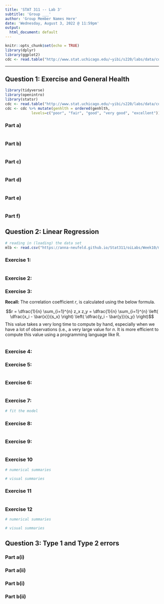 ```yaml
---
title: 'STAT 311 -- Lab 3'
subtitle: 'Group ___'
author: 'Group Member Names Here'
date: 'Wednesday, August 3, 2022 @ 11:59pm'
output:
  html_document: default
---
```


<!-- This lab is due on Wednesday, August 3 by midnight. No late work is accepted. -->

<!-- Please answer ALL questions (including those that do not involve R) in the locations marked in this template. Remember to periodically **knit** your document to check that the output appears as you want it to; you will be turning in your knit html document. -->

<!-- You will need to upload this document in CANVAS. Please be sure to check that your file was uploaded correctly. It does not hurt to screenshot verification of the upload as CANVAS can be glitchy on occasion. -->

<!-- Please answer the questions in the order in which they are posed. Write in complete sentences, and support your answers where asked. -->

<!-- Throughout this assignment, PLEASE USE COMMENTS TO EXPLAIN WHAT YOUR CODE IS DOING. To make a comment in a code chunk, start the line with `#`. If you do not comment your code, you are much less likely to get partial credit if your response is incorrect. -->

<!-- The code chunk below is our setup chunk. Do not make any changes to this code. -->

```r
knitr::opts_chunk$set(echo = TRUE)
library(dplyr)
library(ggplot2)
cdc <- read.table("http://www.stat.uchicago.edu/~yibi/s220/labs/data/cdc.dat", header=TRUE)
```

* * *

## Question 1: Exercise and General Health 

<!-- This lab exercise refers to a data set from CDC. The goal is to explore the relationship between the categorical variables `genhlth`, a self reported measure of general health, and `smoke100`, an indicator for whether an individual has smoked 100 times in their life. In this assignment, we will explore the relationship between `genhlth` and `exerany`, where `exerany` is an indicator for whether or not an individual has exercised in the past month.  -->

<!-- To start, you need to load our necessary packages, load the data set, and tell R to order the 5 levels of `genhlth`. This is done in the code chunk below. -->

```r
library(tidyverse)
library(openintro)
library(statsr)
cdc <- read.table("http://www.stat.uchicago.edu/~yibi/s220/labs/data/cdc.dat", header=TRUE)
cdc <- cdc %>% mutate(genhlth = ordered(genhlth, 
            levels=c("poor", "fair", "good", "very good", "excellent"))) 
```


### Part a) 

<!-- Use `mosaic::tally()` to create a two-way contingency table between `exerany` and `genhlth`. You may add margins if you like.  -->

```r

```

### Part b) 

<!-- What proportion of the sample has exercised in the past month? What proportion of the sample reports being in excellent health? *You may use a specific function from lab to compute these proportions, or you may extract the appropriate numbers from your table in part (a) and use R as a calculator. In either case, include your code and explain how you arrived at your answer.* -->

```r

```

<!-- Use the space below to explain how you arrived at the above answer. -->



### Part c) 

<!-- Among those who exercised in the past month, what proportion of them report being in excellent health? What about among those who did not exercise in the past month? *There are a number of ways to arrive at these answers in R. The most direct way is to use prop.table(1) to get row percentages, but you may also use data subsetting, or extract the appropriate numbers from the contingency table and use R as a calculator. Any method is fine, but please show your work. * -->

```r

```

<!-- Please use the space below to state your result (in a complete sentence). -->



### Part d) 

<!-- Make a stacked bar chart that represents the two-way table in part (a). Put the ``genhlth`` variable on the x-axis and color the bar stacks using ``exerany``.  -->

```r

```

### Part e) 

<!-- Make a mosaic plot that compares the self-rated general health between those who had exercised in the past month and those who hadn’t. Based on the plots, which group had better self-rated general health? -->

```r

```


### Part f)

<!-- Are the two variables exerany and genhlth independent? Justify your answer using the space below. -->




## Question 2: Linear Regression 

<!-- In this question, you will be repeating *all* the exercises in the Introduction to Linear Regression lab that was covered in the quiz session by the TAs. -->

<!-- To start, we will load the data for the 2011 MLB season. -->

```r
# reading in (loading) the data set
mlb <- read.csv("https://anna-neufeld.github.io/Stat311/oiLabs/Week10/mlb11.csv")
```


### Exercise 1: 

<!-- Use `geom_point()` to make a plot that explores the relationship between runs and at_bats. -->

```r

```

<!-- Does the relationship look linear? Base your answer on the above plot. -->




### Exercise 2:

<!-- Describe the relationship between the two variables plotted above. Mention the form, direction, and strength of the relationship, as well as any unusual observations. -->

<!-- Please use the space below to state your answer. -->




### Exercise 3: 

**Recall:** The correlation coefficient $r$, is calculated using the below formula.

$$r = \dfrac{1}{n} \sum_{i=1}^{n} z_x z_y = \dfrac{1}{n} \sum_{i=1}^{n} \left( \dfrac{x_i - \bar{x}}{s_x} \right) \left( \dfrac{y_i - \bar{y}}{s_y} \right)$$
This value takes a very long time to compute by hand, especially when we have a lot of observations (i.e., a very large value for $n$. It is more efficient to compute this value using a programming language like R.

<!-- Use the below code chunk to find the value of the correlation coefficient r. -->

```r

```

<!-- Restate the value of the correlation coefficient that you found above. -->




### Exercise 4:

<!-- Run `plot_ss` several times. Choose the line that does the best job of minimizing the sum of squares. -->

<!-- Recall: the output from the plot_ss function provides you with the slope and intercept of the line as well as the sum of squares. -->

<!-- You will need to run this code in the console because the plot_ss function is interactive. -->

<!-- What slope and intercept corresponded to this "best" line? Write the equation in R using the same formatting as in exercise 3. -->




### Exercise 5:

<!-- Quiz Question: The Seattle Mariners had 5421 at bats in 2011. Suppose that you had access to the regression line but not the actual data. How many runs would you predict that the Mariners would score in 2011? -->

<!-- You may use R as a calculator when answering this question, but it is not required. -->

```r

```

<!-- Please state your answer using the space below. -->




### Exercise 6:

<!-- Was you answer to Exercise 5 an underestimate or an overestimate? In order to explain your answer, use the regression line to calculate the residual. You must show your work, meaning your code should appear in your knitted document. -->

```r

```

<!-- Please state your answer using the space below. -->




### Exercise 7:

<!-- Using `lm`, fit a new model that uses `homeruns` to predict `runs`. Using the estimates from the R output, write the equation of the regression line.  -->

```r
# fit the model

```

<!-- Write out the equation for the regression line using the same formatting as in Exercise 3. -->




### Exercise 8:

<!-- Quiz Question: What proportion of variability in `runs` is explained by variation in `homeruns`? -->

```r

```

<!-- Please state your answer using the space below. -->




### Exercise 9:

<!-- Quiz Question: Which of the following variables seems best to predict `runs`?

<!-- (1) `stolen_bases` -->
<!-- (2) `new_obs` -->
<!-- (3) `new_slug` -->
<!-- (4) `homeruns` -->

<!-- You may use R-squared as your criteria. You should use code to support your answer. -->

```r

```

<!-- Please state your answer using the space below. -->



### Exercise 10

<!-- Show appropriate visual and numerical summaries of the model that you chose in the previous exercise. -->

```r
# numerical summaries

```

```r
# visual summaries

```

<!-- Describe your model based on the above information. -->




### Exercise 11

<!-- Quiz Question: Which of the following variables had a negative relationship with `runs`? Do you think this answer makes sense? -->

<!-- (1) wins -->
<!-- (2) strikeouts -->
<!-- (3) bat_avg -->
<!-- (4) hits -->

```r

```

<!-- Please state your answer in the space below. -->




### Exercise 12

<!-- Show appropriate visual and numerical summaries of the model that you chosen in the previous exercise. -->

```r
# numerical summaries

```

```r
# visual summaries

```

<!-- Describe your model based on the above information. -->





## Question 3: Type 1 and Type 2 errors

<!-- J & T each want to test if the proportion of adults in their neighborhood who have graduated from high school is 0.94, as claimed in the newspaper. -->

<!-- J takes a random sample of 200 adults and uses $alpha=0.05$. T takes a random sample of 500 adults and uses $alpha=0.05$. Suppose the newspaper's percentae is actually right. -->

### Part a(i)

<!-- Is it possible for either J or T to make a type 1 error? If yes, who is more likely to do so? If no, why not? -->



### Part a(ii)

<!-- Is it possible for either J or T to make a type 2 error? If yes, who is more likely to do so? If no, why not? Use the space below to give your response. -->




<!-- Now consider: -->

<!-- J & T each want to test if the proportion of adults in their neighborhood who took chemistry in high school is 0.25, as claimed in the newspaper.  -->

<!-- J takes a random sample of 200 adults and uses $alpha=0.05$. T takes a random sample of 500 adults and uses $alpha=0.05$. Suppose the newspaper's percentae is actually wrong. -->

### Part b(i)

<!-- Is it possible for either J or T to make a type 1 error? If yes, who is more likely to do so? If no, why not? -->



### Part b(ii) 

<!-- Is it possible for either J or T to make a type 2 error? If yes, who is more likely to do so? If no, why not? -->



